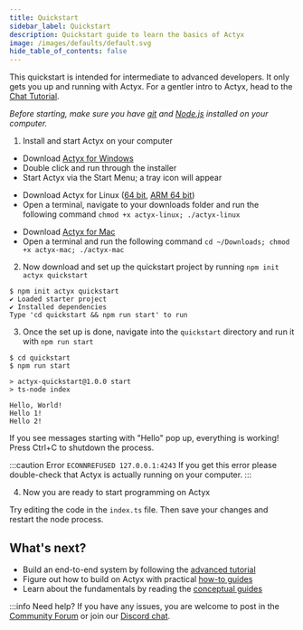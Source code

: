 ```yaml
---
title: Quickstart
sidebar_label: Quickstart
description: Quickstart guide to learn the basics of Actyx
image: /images/defaults/default.svg
hide_table_of_contents: false
---
```


This quickstart is intended for intermediate to advanced developers. It only gets you up and running with Actyx. For a gentler intro to Actyx, head to the [Chat Tutorial](chat.mdx).

_Before starting, make sure you have [git](https://git-scm.com/book/en/v2/Getting-Started-Installing-Git)
and [Node.js](https://nodejs.org/en/) installed on your computer._

1. Install and start Actyx on your computer


<Tabs>
<Windows>


- Download [Actyx for Windows](https://axartifacts.blob.core.windows.net/artifacts/e6ce4c267b1afde174b63745000127f725025750/windows-binaries/windows-x86_64/ActyxOS-Installer.exe)
- Double click and run through the installer
- Start Actyx via the Start Menu; a tray icon will appear

</Windows>
<Linux>


- Download Actyx for Linux ([64 bit](https://axartifacts.blob.core.windows.net/artifacts/feea217d729d06224838c4d2fcf35ba51c87c64e/linux-binaries/linux-x86_64/actyxos-linux), [ARM 64 bit](https://axartifacts.blob.core.windows.net/artifacts/feea217d729d06224838c4d2fcf35ba51c87c64e/linux-binaries/linux-aarch64/actyxos-linux))
- Open a terminal, navigate to your downloads folder and run the following command `chmod +x actyx-linux; ./actyx-linux`

</Linux>
<Mac>


- Download [Actyx for Mac](https://axartifacts.blob.core.windows.net/artifacts/0010_manual_actyxos-mac-1.1.2/actyxos-mac)
- Open a terminal and run the following command `cd ~/Downloads; chmod +x actyx-mac; ./actyx-mac`

</Mac>
</Tabs>


2. Now download and set up the quickstart project by running `npm init actyx quickstart`

```shell
$ npm init actyx quickstart
✔ Loaded starter project
✔ Installed dependencies
Type 'cd quickstart && npm run start' to run
```

3. Once the set up is done, navigate into the `quickstart` directory and run it with `npm run start`

```shell
$ cd quickstart
$ npm run start

> actyx-quickstart@1.0.0 start
> ts-node index

Hello, World!
Hello 1!
Hello 2!
```

If you see messages starting with "Hello" pop up, everything is working! Press Ctrl+C to shutdown the process.

:::caution Error `ECONNREFUSED 127.0.0.1:4243`
If you get this error please double-check that Actyx is actually running on your computer.
:::

4. Now you are ready to start programming on Actyx

Try editing the code in the `index.ts` file. Then save your changes and restart the node process.

## What's next?

- Build an end-to-end system by following the [advanced tutorial](advanced-tutorial/introduction.mdx)
- Figure out how to build on Actyx with practical [how-to guides](../how-to/overview.mdx)
- Learn about the fundamentals by reading the [conceptual guides](../conceptual/overview.mdx)

:::info Need help?
If you have any issues, you are welcome to post in the [Community Forum](https://community.actyx.com/) or join our [Discord chat](https://discord.gg/262yJhc).
